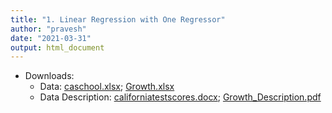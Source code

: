 ```yaml
---
title: "1. Linear Regression with One Regressor"
author: "pravesh"
date: "2021-03-31"
output: html_document
---
```


<html>
<meta name="viewport" content="width=device-width, initial-scale=1.0">
<object width="100%" height="500" data="LRM.pdf"></object>
</html>

- Downloads:
  - Data: [caschool.xlsx](caschool.xlsx); [Growth.xlsx](Growth.xlsx)
  - Data Description: [californiatestscores.docx](californiatestscores.docx){target=".blank"}; [Growth_Description.pdf](Growth_Description.pdf){target=".blank"}